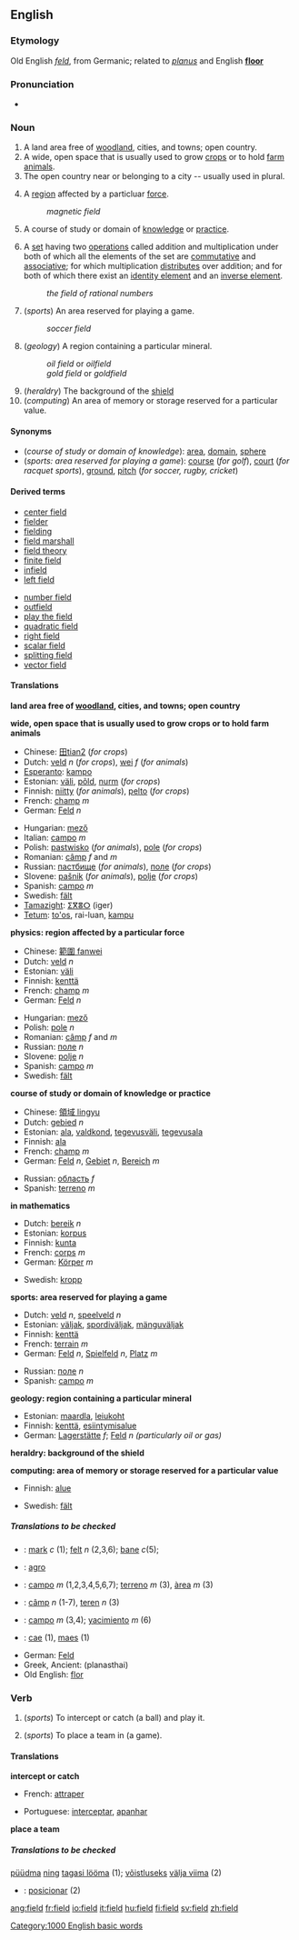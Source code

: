 ==English==

{{rank|Indian|produce|drawn|827|field|street|attempt|soft}}

===Etymology===
Old English ''[[feld]]'', from Germanic; related to {{L.}} ''[[planus]]'' and English '''[[floor]]'''

===Pronunciation===
*{{audio|en-us-field.ogg|Audio (US)}}

===Noun===
{{en-noun-reg}}

# A land area free of [[woodland]], cities, and towns; open country. 
# A wide, open space that is usually used to grow [[crop]]s or to hold [[farm]] [[animal]]s.
# The open country near or belonging to a city -- usually used in plural.
# {{physics}} A [[region]] affected by a particluar [[force]].
#:''magnetic field''
# A course of study or domain of [[knowledge]] or [[practice]].
# {{mathematics}} A [[set]] having two [[operation]]s called addition and multiplication under both of which all the elements of the set are [[commutative]] and [[associative]]; for which multiplication [[distribute]]s over addition; and for both of which there exist an [[identity element]] and an [[inverse element]].
#:''the field of rational numbers''
# (''sports'') An area reserved for playing a game.
#:''soccer field''
# (''geology'') A region containing a particular mineral.
#:''oil field'' or ''oilfield''
#:''gold field'' or ''goldfield''
# (''heraldry'') The background of the [[shield]]
# (''computing'') An area of memory or storage reserved for a particular value.

====Synonyms====
*(''course of study or domain of knowledge''): [[area]], [[domain]], [[sphere]]
*(''sports: area reserved for playing a game''): [[course]] (''for golf''), [[court]] (''for racquet sports''), [[ground]], [[pitch]] (''for soccer, rugby, cricket'')

====Derived terms====
{{top2}}
*[[center field]]
*[[fielder]]<!--which see for "left fielder", etc-->
*[[fielding]]<!--which see for "fielding average", etc-->
*[[field marshall]]
*[[field theory]]
*[[finite field]]
*[[infield]]<!--which see for "infield fly", etc-->
*[[left field]]
{{mid2}}
*[[number field]]
*[[outfield]]<!--which see for "outfielder", etc-->
*[[play the field]]
*[[quadratic field]]
*[[right field]]
*[[scalar field]]
*[[splitting field]]
*[[vector field]]
{{bottom}}



====Translations====

'''land area free of [[woodland]], cities, and towns; open country'''
{{top}}
{{mid}}
{{bottom}}

'''wide, open space that is usually used to grow crops or to hold farm animals'''
{{top}}
*Chinese: [[ 田tian2]] (''for crops'')
*Dutch: [[veld]] ''n'' (''for crops''), [[wei]] ''f'' (''for animals'')
*[[Esperanto]]: [[kampo]]
*Estonian: [[väli]], [[põld]], [[nurm]] (''for crops'')
*Finnish: [[niitty]] (''for animals''), [[pelto]] (''for crops'')
*French: [[champ#French|champ]] ''m''
*German: [[Feld]] ''n''
{{mid}}
*Hungarian: [[mező]]
*Italian: [[campo#Italian|campo]] ''m''
*Polish: [[pastwisko]] {{n}} (''for animals''), [[pole]] {{n}} (''for crops'')
*Romanian: [[câmp]] ''f'' and ''m''
*Russian: [[пастбище]] {{n}} (''for animals''), [[поле]] {{n}} (''for crops'')
*Slovene: [[pašnik]] {{m}} (''for animals''), [[polje]] {{n}} (''for crops'')
*Spanish: [[campo#Spanish|campo]] ''m''
*Swedish: [[fält]]
*[[Tamazight]]: [[ⵉⴳⴻⵔ]] (iger) {{m}}
*[[Tetum]]: [[to'os]], rai-luan, [[kampu]]
{{bottom}}

'''physics: region affected by a particular force'''
{{top}}
*Chinese: [[範圍 fanwei]]
*Dutch: [[veld]] ''n''
*Estonian: [[väli]]
*Finnish: [[kenttä]]
*French: [[champ#French|champ]] ''m''
*German: [[Feld]] ''n''
{{mid}}
*Hungarian: [[mező]]
*Polish: [[pole]] ''n''
*Romanian: [[câmp]] ''f'' and ''m''
*Russian: [[поле]] ''n''
*Slovene: [[polje]] ''n''
*Spanish: [[campo]] ''m''
*Swedish: [[fält]]
{{bottom}}

'''course of study or domain of knowledge or practice'''
{{top}}
*Chinese: [[領域 lingyu]]
*Dutch: [[gebied]] ''n''
*Estonian: [[ala]], [[valdkond]], [[tegevusväli]], [[tegevusala]]
*Finnish: [[ala]]
*French: [[champ#French|champ]] ''m''
*German: [[Feld]] ''n'', [[Gebiet]] ''n'', [[Bereich]] ''m''
{{mid}}
*Russian: [[область]] ''f''
*Spanish: [[terreno#Spanish|terreno]] ''m''
{{bottom}}

'''in mathematics'''
{{top}}
*Dutch: [[bereik]] ''n''
*Estonian: [[korpus]]
*Finnish: [[kunta]]
*French: [[corps#French|corps]] ''m''
*German: [[Körper]] ''m''
{{mid}}
*Swedish: [[kropp]]
{{bottom}}

'''sports: area reserved for playing a game'''
{{top}}
*Dutch: [[veld]] ''n'', [[speelveld]] ''n''
*Estonian: [[väljak]], [[spordiväljak]], [[mänguväljak]]
*Finnish: [[kenttä]]
*French: [[terrain]] ''m''
*German: [[Feld]] ''n'', [[Spielfeld]] ''n'', [[Platz]] ''m''
{{mid}}
*Russian: [[поле]] ''n''
*Spanish: [[campo]] ''m''
{{bottom}}

'''geology: region containing a particular mineral'''
{{top}}
*Estonian: [[maardla]], [[leiukoht]]
*Finnish: [[kenttä]], [[esiintymisalue]]
*German: [[Lagerstätte]] ''f''; [[Feld]] ''n (particularly oil or gas)'' 
{{mid}}
{{bottom}}

'''heraldry: background of the shield'''
{{top}}
{{mid}}
{{bottom}}

'''computing: area of memory or storage reserved for a particular value'''
{{top}}
*Finnish: [[alue]]
{{mid}}
*Swedish: [[fält]]
{{bottom}}

=====Translations to be checked=====
<!--Remove this section once all of the translations below have been moved into the tables above.-->
{{checktrans}}
*{{ttbc|Danish}}: [[mark]] ''c'' (1); [[felt]] ''n'' (2,3,6); [[bane]] ''c''(5);
*{{ttbc|Ido}}: [[agro]]
*{{ttbc|Portuguese}}: [[campo]] ''m'' (1,2,3,4,5,6,7); [[terreno]] ''m'' (3), [[àrea]] ''m'' (3)
*{{ttbc|Romanian}}: [[câmp]] ''n'' (1-7), [[teren]] ''n'' (3)
*{{ttbc|Spanish}}: [[campo]] ''m'' (3,4); [[yacimiento]] ''m'' (6)
*{{ttbc|Welsh}}: [[cae]] (1), [[maes]] (1)
*German: [[Feld]]
*Greek, Ancient: [[]] (planasthai)<!-- to [[wander]]-->
*Old English: [[flor]]

===Verb===
{{en-verb}}

#{{transitive}} (''sports'') To intercept or catch (a ball) and play it.
#{{transitive}} (''sports'') To place a team in (a game).

====Translations====

'''intercept or catch'''
{{top}}
*French: [[attraper]]
{{mid}}
*Portuguese: [[interceptar]], [[apanhar]]
{{bottom}}

'''place a team'''
{{top}}
{{mid}}
{{bottom}}

=====Translations to be checked=====
<!--Remove this section once all of the translations below have been moved into the tables above.-->
{{checktrans}}
[[püüdma]] [[ning]] [[tagasi lööma]] (1); [[võistlus]]eks [[välja viima]] (2)
*{{ttbc|Portuguese}}: [[posicionar]] (2)

[[Category:1000 English basic words]]

[[ang:field]]
[[fr:field]]
[[io:field]]
[[it:field]]
[[hu:field]]
[[fi:field]]
[[sv:field]]
[[zh:field]]